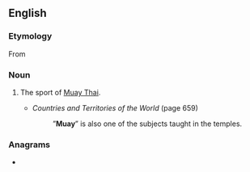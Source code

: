 ==English==

===Etymology===
From {{der|en|th|มวย||tr=muay|boxing}}

===Noun===
{{en-noun|-}}

# {{lb|en|rare}} The sport of [[Muay Thai]].
#* ''Countries and Territories of the World'' (page 659)
#*: ”'''Muay'''” is also one of the subjects taught in the temples.

===Anagrams===
* {{anagrams|en|a=amuy|Mayu|Yuma}}